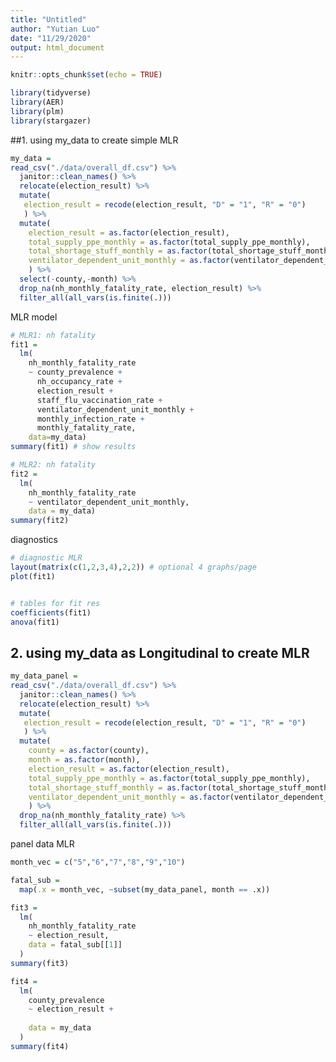 ```yaml
---
title: "Untitled"
author: "Yutian Luo"
date: "11/29/2020"
output: html_document
---
```


```r
knitr::opts_chunk$set(echo = TRUE)

library(tidyverse)
library(AER)
library(plm)
library(stargazer)
```

##1. using my_data to create simple MLR

```r

my_data =
read_csv("./data/overall_df.csv") %>%
  janitor::clean_names() %>% 
  relocate(election_result) %>% 
  mutate(
   election_result = recode(election_result, "D" = "1", "R" = "0")
   ) %>% 
  mutate(
    election_result = as.factor(election_result),
    total_supply_ppe_monthly = as.factor(total_supply_ppe_monthly),
    total_shortage_stuff_monthly = as.factor(total_shortage_stuff_monthly),
    ventilator_dependent_unit_monthly = as.factor(ventilator_dependent_unit_monthly)
    ) %>% 
  select(-county,-month) %>% 
  drop_na(nh_monthly_fatality_rate, election_result) %>% 
  filter_all(all_vars(is.finite(.)))

```


MLR model

```r

# MLR1: nh fatality
fit1 = 
  lm(
    nh_monthly_fatality_rate 
    ~ county_prevalence + 
      nh_occupancy_rate + 
      election_result + 
      staff_flu_vaccination_rate + 
      ventilator_dependent_unit_monthly + 
      monthly_infection_rate +
      monthly_fatality_rate, 
    data=my_data)
summary(fit1) # show results

# MLR2: nh fatality
fit2 = 
  lm(
    nh_monthly_fatality_rate
    ~ ventilator_dependent_unit_monthly,
    data = my_data)
summary(fit2)

```

diagnostics

```r

# diagnostic MLR
layout(matrix(c(1,2,3,4),2,2)) # optional 4 graphs/page 
plot(fit1)


# tables for fit res
coefficients(fit1)
anova(fit1)

```



## 2. using my_data as Longitudinal to create MLR

```r

my_data_panel =
read_csv("./data/overall_df.csv") %>%
  janitor::clean_names() %>% 
  relocate(election_result) %>% 
  mutate(
   election_result = recode(election_result, "D" = "1", "R" = "0")
   ) %>% 
  mutate(
    county = as.factor(county),
    month = as.factor(month),
    election_result = as.factor(election_result),
    total_supply_ppe_monthly = as.factor(total_supply_ppe_monthly),
    total_shortage_stuff_monthly = as.factor(total_shortage_stuff_monthly),
    ventilator_dependent_unit_monthly = as.factor(ventilator_dependent_unit_monthly)
    ) %>% 
  drop_na(nh_monthly_fatality_rate) %>% 
  filter_all(all_vars(is.finite(.)))
```


panel data MLR

```r

month_vec = c("5","6","7","8","9","10")

fatal_sub = 
  map(.x = month_vec, ~subset(my_data_panel, month == .x))

fit3 = 
  lm(
    nh_monthly_fatality_rate
    ~ election_result,
    data = fatal_sub[[1]]
  )
summary(fit3)

```



```r
fit4 = 
  lm(
    county_prevalence
    ~ election_result +
      
    data = my_data
  )
summary(fit4)
```



